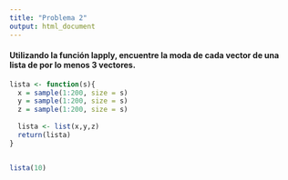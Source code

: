 ```yaml
---
title: "Problema 2"
output: html_document
---
```


#### Utilizando la función lapply, encuentre la moda de cada vector de una lista de por lo menos 3 vectores.

```r
lista <- function(s){
  x = sample(1:200, size = s)
  y = sample(1:200, size = s)
  z = sample(1:200, size = s)
  
  lista <- list(x,y,z)
  return(lista)
} 
```

```r


```




```r
lista(10)
```

